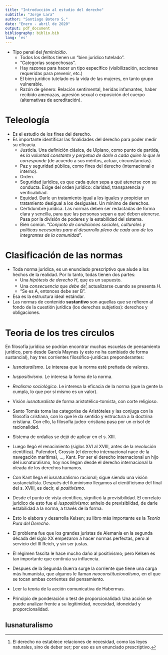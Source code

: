 ```yaml
---
title: "Introducción al estudio del derecho"
subtitle: "Jorge Lara"
author: "Santiago Botero S."
date: "Enero - abril de 2020"
output: pdf_document
bibliography: biblio.bib
lang: 'es'
---
```


+ Tipo penal del *feminicidio*.
    - Todos los delitos tienen un "bien jurídico tutelado".
    - "Categorías sospechosas".
    - Hay razones para hacer un tipo específico (visibilización, acciones
        requeridas para prevenir, etc.)
    - El bien jurídico tutelado es la vida de las mujeres, en tanto grupo
        vulnerable.
    - Razón de género: Relación sentimental, heridas infamantes, haber recibido
        amenazas, agresión sexual o exposición del cuerpo (alternativas de
        acreditación).

# Teleología

+ Es el estudio de los fines del derecho.
+ Es importante identificar las finalidades del derecho para poder medir su
    eficacia.
    - Justicia. Una definición clásica, de Ulpiano, como punto de partida, es
        *la voluntad constante y perpetua de darle a cada quien lo que le
        corresponde* (de  acuerdo a sus méritos, actuar, circunstancias).
    - Paz y seguridad pública, como fines del derecho (internacional o interno).
    - Orden.
    - Seguridad jurídica, es que cada quien sepa a qué atenerse con su conducta.
        Exige del orden jurídico: claridad, transparencia y verificabiliad.
    - Equidad. Darle un tratamiento igual a los iguales y propiciar un
        tratamiento desigual a los desiguales. Un mínimo de derechos.
    - Certidumbre jurídica. Las normas deben ser redactadas de forma clara y
        sencilla, para que las personas sepan a qué deben atenerse. Pasa por la
        división de poderes y la estabilidad del sistema.
    - Bien común. "*Conjunto de condiciones sociales, culturales y políticas
        necesarias para el desarrollo pleno de cada uno de los integrantes de
        la comunidad*".

# Clasificación de las normas

+ Toda norma jurídica, es un enunciado prescriptivo que alude a los hechos de
    la realidad. Por lo tanto, todas tienen dos partes:
    - Una *hipótesis de derecho* $H$, que es un supuesto.
    - Una *consecuencia* que *debe de*[^1] actualizarse cuando se presenta $H$.
    - "Se es A, entonces debe ser B".
+ Esa es la estructura ideal estándar.
+ Las normas de contenido **sustantivo** son aquellas que se refieren al fondo
    de la cuestión jurídica (los derechos subjetios): derechos y obligaciones.

# Teoria de los tres círculos

En filosofía jurídica se podrían encontrar  muchas escuelas de pensamiento
jurídico, pero desde García Maynes (y esto  no ha cambiado de forma sustancial),
hay tres corrientes  filosófico-jurídicas preponderantes:

+ *Iusnaturalismo*. Le interesa que la norma esté preñada de valores.
+ *Iuspositivismo*. Le interesa la forma de la norma.
+ *Realismo sociológico*. Le interesa la eficacia de la norma (que la gente  la
    cumpla, lo que por sí mismo es un valor).

+ Visión *iusnaturalista* de forma aristotélico-tomista, con corte religioso.
+ Santo Tomás toma las categorías de Aristóteles y las conjuga con la filosofía
    cristiana, con lo que le da sentido y estructura a la doctrina cristiana.
    Con ello, la filosofía judeo-cristiana pasa por un crisol de racionalidad.
+ Sistema de ordalías se dejó de aplicar en el s. XIII.
+ Luego llegó el renacimiento (siglos XVI al XVIII, antes de la revolución
    científica). Pufendorf, Grossio (el derecho internacional nace de la
    navegación marítima), ..., Kant. Por ser el derecho internacional un hijo
    del iusnaturalismo, hoy nos llegan desde el derecho internacional la oleada
    de los derechos humanos.
+ Con Kant llega el iusnaturalismo racional; sigue siendo una visión
    sustancialista. Después del iluminismo llegamos al cientificismo del final
    del s. XVIII, es decir, el *positivismo*.
+ Desde el punto de vista científico, significó la previsibilidad. El correlato
    jurídico de esto fue el *iuspositivismo*: anhelo de previsiblidad, de darle
    estabilidad a la norma, a través de la forma.
+ Esto lo elabora y desarrolla Kelsen; su libro más importante es la *Teoría
    Pura del Derecho*.
+ El problema fue que los grandes juristas de Alemania en la segunda década del
    siglo XX empezaron a hacer normas perfectas, pero al servicio del III Reich,
    y sin ser justas.
+ El régimen fascita le hace mucho daño al positivismo; pero Kelsen es tan
    importante que continúa su influencia.
+ Despues de la Segunda Guerra surge la corriente que tiene una carga más
    humanista, que algunos le llaman *neoconstitucionalismo*, en el que se
    tocan ambas corrientes del pensamiento.

+ Leer la teoría de la acción comunicativa de Habermas.
+ Principio de ponderación o test de proporcionalidad: Una acción se puede
    analizar frente a su legitimidad, necesidad, idoneidad y proporcionalidad.

## Iusnaturalismo


[^1]: El derecho no establece relaciones de necesidad, como las leyes naturales,
sino de deber ser; por eso es un enunciado prescriptivo.
